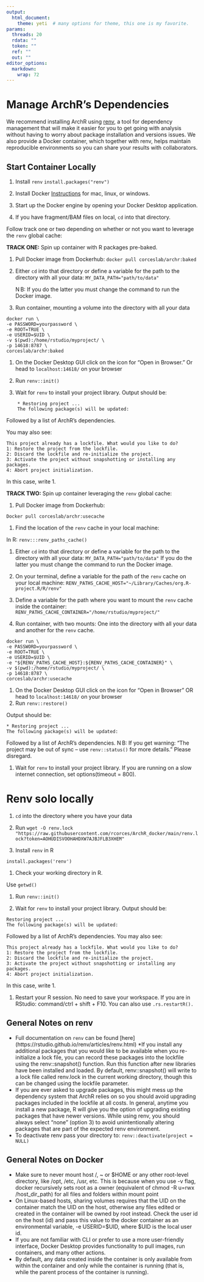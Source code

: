 ```yaml
---
output:
  html_document:
    theme: yeti  # many options for theme, this one is my favorite.
params:
  threads: 20
  rdata: ""
  token: ""
  ref: ""
  out: ""
editor_options: 
  markdown: 
    wrap: 72
---
```


# Manage ArchR's Dependencies

We recommend installing ArchR using [renv](https://rstudio.github.io/renv/index.html), a tool for dependency management that will make it easier for you to get going with analysis without having to worry about package installation and versions issues. We also provide a Docker container, which together with renv, helps maintain reproducible environments so you can share your results with collaborators. 


## Start Container Locally

1.  Install `renv` 
    `install.packages("renv")`

2.  Install Docker [Instructions](https://docs.docker.com/get-started/)
    for mac, linux, or windows.

3.  Start up the Docker engine by opening your Docker Desktop
    application.

4.  If you have fragment/BAM files on local, `cd` into that directory.

Follow track one or two depending on whether or not you want to leverage
the `renv` global cache:

**TRACK ONE:** Spin up container with R packages pre-baked.

1.  Pull Docker image from Dockerhub:
    `docker pull corceslab/archr:baked`

1.  Either `cd` into that directory or define a variable for the path to
    the directory with all your data: `MY_DATA_PATH="path/to/data"`
    
    $\mathrm{N}\!\!\mathrm{B}$: If you do the latter you must change the
    command to run the Docker image.

1.  Run container, mounting a volume into the directory with all your
    data

<!-- -->

    docker run \
    -e PASSWORD=yourpassword \
    -e ROOT=TRUE \
    -e USERID=$UID \
    -v $(pwd):/home/rstudio/myproject/ \
    -p 14618:8787 \
    corceslab/archr:baked

1.  On the Docker Desktop GUI click on the icon for "Open in Browser."
    Or head to `localhost:14618/` on your browser

1.  Run `renv::init()`

1.  Wait for `renv` to install your project library. Output should be:

<!-- -->

        * Restoring project ...
        The following package(s) will be updated:

Followed by a list of ArchR's dependencies.

You may also see:

    This project already has a lockfile. What would you like to do?
    1: Restore the project from the lockfile.
    2: Discard the lockfile and re-initialize the project.
    3: Activate the project without snapshotting or installing any packages.
    4: Abort project initialization.

In this case, write 1.

**TRACK TWO:** Spin up container leveraging the `renv` global cache:

1.  Pull Docker image from Dockerhub:

`Docker pull corceslab/archr:usecache`

1.  Find the location of the `renv` cache in your local machine:

In R: `renv:::renv_paths_cache()`

1.  Either `cd` into that directory or define a variable for the path to
    the directory with all your data: `MY_DATA_PATH="path/to/data"` If
    you do the latter you must change the command to run the Docker
    image.

1.  On your terminal, define a variable for the path of the `renv` cache
    on your local machine:
    `RENV_PATHS_CACHE_HOST="~/Library/Caches/org.R-project.R/R/renv"`

1.  Define a variable for the path where you want to mount the `renv`
    cache inside the container:
    `RENV_PATHS_CACHE_CONTAINER="/home/rstudio/myproject/"`

1.  Run container, with two mounts: One into the directory with all your
    data and another for the `renv` cache.

<!-- -->

    docker run \
    -e PASSWORD=yourpassword \
    -e ROOT=TRUE \
    -e USERID=$UID \
    -e "${RENV_PATHS_CACHE_HOST}:${RENV_PATHS_CACHE_CONTAINER}" \
    -v $(pwd):/home/rstudio/myproject/ \
    -p 14618:8787 \
    corceslab/archr:usecache 

1.  On the Docker Desktop GUI click on the icon for "Open in Browser" OR
    head to `localhost:14618/` on your browser
2.  Run `renv::restore()`

Output should be:

    * Restoring project ...
    The following package(s) will be updated:

Followed by a list of ArchR's dependencies. 
$\mathrm{N}\!\!\mathrm{B}$: If you get warning: "The project may be out of sync -- use
`renv::status()` for more details." Please disregard.

1.  Wait for `renv` to install your project library. If you are running
    on a slow internet connection, set options(timeout = 800).

# Renv solo locally

1.  `cd` into the directory where you have your data

2.  Run
    `wget -O renv.lock "https://raw.githubusercontent.com/rcorces/ArchR_docker/main/renv.lock?token=AOHUDISVOOHAHDXW7AJBJFLB3XHEM"`

3.  Install `renv` in R

`install.packages('renv')`

1.  Check your working directory in R.

Use `getwd()`

1.  Run `renv::init()`

1.  Wait for `renv` to install your project library. Output should be:
```
Restoring project ...
The following package(s) will be updated:
```
Followed by a list of ArchR's dependencies.
You may also see:
```
This project already has a lockfile. What would you like to do?
1: Restore the project from the lockfile.
2: Discard the lockfile and re-initialize the project.
3: Activate the project without snapshotting or installing any packages.
4: Abort project initialization.
```
In this case, write 1.

1.  Restart your R session. No need to save your workspace. If you are in RStudio: command/ctrl + shift + F10. You can also use `.rs.restartR().`

## General Notes on renv
* Full documentation on `renv` can be found [here] (https://rstudio.github.io/renv/articles/renv.html)
*If you install any additional packages that you would like to be available when you re-initialize a lock file, you can record these packages into the lockfile using the renv::snapshot() function. Run this function after new libraries have been installed and loaded. By default, renv::snapshot() will write to a lock file called renv.lock in the current working directory, though this can be changed using the lockfile parameter.
* If you are ever asked to upgrade packages, this might mess up the dependency system that ArchR relies on so you should avoid upgrading packages included in the lockfile at all costs. In general, anytime you install a new package, R will give you the option of upgrading existing packages that have newer versions. While using renv, you should always select “none” (option 3) to avoid unintentionally altering packages that are part of the expected renv environment.
* To deactivate renv pass your directory to:
`renv::deactivate(project = NULL)`

## General Notes on Docker

* Make sure to never mount host /, ~ or $HOME or any other root-level directory, like /opt, /etc, /usr, etc. This is because when you use -v flag, docker recursively sets root as a owner (equivalent of chmod -R u=rwx /host_dir_path) for all files and folders within mount point
* On Linux-based hosts, sharing volumes requires that the UID on the container match the UID on the host, otherwise any files edited or created in the container will be owned by root instead. Check the user id on the host (id) and pass this value to the docker container as an environmental variable, -e USERID=\$UID, where \$UID is the local user id.
* If you are not familiar with CLI or prefer to use a more user-friendly interface, Docker Desktop provides functionality to pull images, run containers, and many other actions. 
* By default, any data created inside the container is only available from within the container and only while the container is running (that is, while the parent process of the container is running). 

